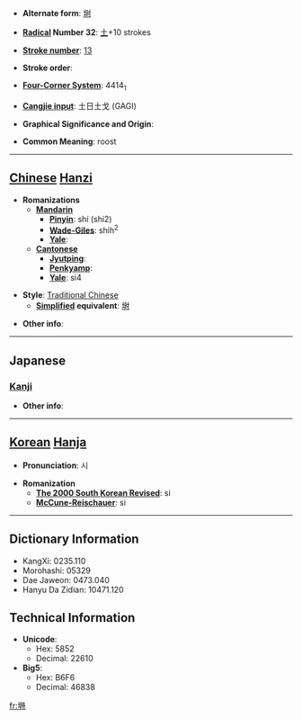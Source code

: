 * '''Alternate form''': [[埘]]

* '''[[Wiktionary:Chinese radical index| Radical]] Number 32''': [[Wiktionary:Chinese radical index 土|土]]+10 strokes

* '''[[Wiktionary:Chinese total strokes index|Stroke number]]''': [[Wiktionary:Chinese total strokes index 13|13]]

* '''Stroke order''': 

* '''[[Wiktionary:Chinese four corner index|Four-Corner System]]''': 4414<sub>1</sub>

* '''[[Wiktionary:Chinese Cangjie index|Cangjie input]]''': 土日土戈 (GAGI)

* '''Graphical Significance and Origin''': 

* '''Common Meaning''': roost

----

== [[Chinese]] [[Hanzi]] ==

* '''Romanizations'''
** '''[[Mandarin]]'''
*** '''[[Pinyin]]''': shí (shi2)
*** '''[[Wade-Giles]]''': shih<sup>2</sup>
*** '''[[Yale]]''': 
** '''[[Cantonese]]'''
*** '''[[Jyutping]]''':
*** '''[[Penkyamp]]''': 
*** '''[[Yale]]''': si4

* '''Style''': [[Traditional Chinese]] 
** '''[[Simplified Chinese|Simplified]] equivalent''': [[埘]]

* '''Other info''': 

----

==Japanese==
===[[Kanji]]===
{{kanji|on readings=[[し]] (shi), [[じ]] (ji)
|kun readings=[[ねぐら]] (negura)
}}

* '''Other info''':  

----

== [[Korean]] [[Hanja]] ==

* '''Pronunciation''': 시

* '''Romanization'''
** '''[[The 2000 South Korean Revised Romanization|The 2000 South Korean Revised]]''': si
** '''[[McCune-Reischauer]]''': si

----

== Dictionary Information ==

* KangXi: 0235.110
* Morohashi: 05329
* Dae Jaweon: 0473.040
* Hanyu Da Zidian: 10471.120

== Technical Information ==

* '''Unicode''':
** Hex: 5852
** Decimal: 22610
* '''Big5''':
** Hex: B6F6
** Decimal: 46838

[[fr:塒]]